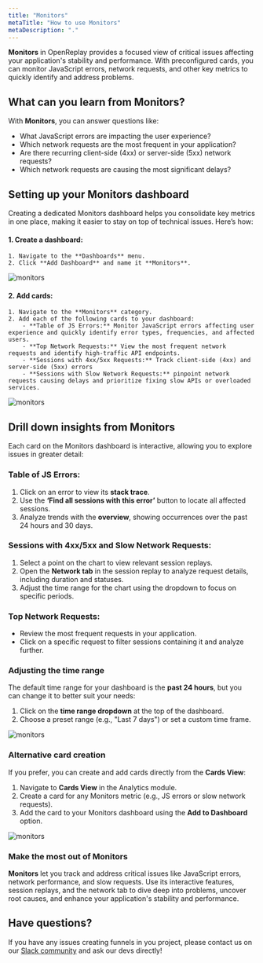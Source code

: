 ```yaml
---
title: "Monitors"
metaTitle: "How to use Monitors"
metaDescription: "."
---
```


**Monitors** in OpenReplay provides a focused view of critical issues affecting your application's stability and performance. With preconfigured cards, you can monitor JavaScript errors, network requests, and other key metrics to quickly identify and address problems.

## What can you learn from Monitors?

With **Monitors**, you can answer questions like:

- What JavaScript errors are impacting the user experience?
- Which network requests are the most frequent in your application?
- Are there recurring client-side (4xx) or server-side (5xx) network requests?
- Which network requests are causing the most significant delays?

## Setting up your Monitors dashboard

Creating a dedicated Monitors dashboard helps you consolidate key metrics in one place, making it easier to stay on top of technical issues. Here’s how:

#### 1. **Create a dashboard**:
    1. Navigate to the **Dashboards** menu.
    2. Click **Add Dashboard** and name it **Monitors**.

<div style={{ display: 'flex', justifyContent: 'center', alignItems: 'center' }}>
  <img src="/images/products/product-analytics/monitors/monitors.gif" alt="monitors" style={{ width: '700px', height: 'auto' }} />
</div>

#### 2. **Add cards**:
    1. Navigate to the **Monitors** category.
    2. Add each of the following cards to your dashboard:
        - **Table of JS Errors:** Monitor JavaScript errors affecting user experience and quickly identify error types, frequencies, and affected users.
        - **Top Network Requests:** View the most frequent network requests and identify high-traffic API endpoints.
        - **Sessions with 4xx/5xx Requests:** Track client-side (4xx) and server-side (5xx) errors
        - **Sessions with Slow Network Requests:** pinpoint network requests causing delays and prioritize fixing slow APIs or overloaded services.

<div style={{ display: 'flex', justifyContent: 'center', alignItems: 'center' }}>
  <img src="/images/products/product-analytics/monitors/monitors_cards.png" alt="monitors" style={{ width: '700px', height: 'auto' }} />
</div>

## Drill down insights from Monitors

Each card on the Monitors dashboard is interactive, allowing you to explore issues in greater detail:

### **Table of JS Errors**:

1. Click on an error to view its **stack trace**.
2. Use the **‘Find all sessions with this error’** button to locate all affected sessions.
3. Analyze trends with the **overview**, showing occurrences over the past 24 hours and 30 days.


### Sessions with 4xx/5xx and Slow Network Requests:

1. Select a point on the chart to view relevant session replays.
2. Open the **Network tab** in the session replay to analyze request details, including duration and statuses.
3. Adjust the time range for the chart using the dropdown to focus on specific periods.


### **Top Network Requests**:

- Review the most frequent requests in your application.
- Click on a specific request to filter sessions containing it and analyze further.

### **Adjusting the time range**

The default time range for your dashboard is the **past 24 hours**, but you can change it to better suit your needs:

1. Click on the **time range dropdown** at the top of the dashboard.
2. Choose a preset range (e.g., "Last 7 days") or set a custom time frame.

<div style={{ display: 'flex', justifyContent: 'center', alignItems: 'center' }}>
  <img src="/images/products/product-analytics/monitors/monitors_time.png" alt="monitors" style={{ width: '700px', height: 'auto' }} />
</div>

### **Alternative card creation**

If you prefer, you can create and add cards directly from the **Cards View**:

1. Navigate to **Cards View** in the Analytics module.
2. Create a card for any Monitors metric (e.g., JS errors or slow network requests).
3. Add the card to your Monitors dashboard using the **Add to Dashboard** option.

<div style={{ display: 'flex', justifyContent: 'center', alignItems: 'center' }}>
  <img src="/images/products/product-analytics/monitors/monitors_card_to_dashboard.gif" alt="monitors" style={{ width: '700px', height: 'auto' }} />
</div>

### **Make the most out of** Monitors

**Monitors** let you track and address critical issues like JavaScript errors, network performance, and slow requests. Use its interactive features, session replays, and the network tab to dive deep into problems, uncover root causes, and enhance your application's stability and performance.

## Have questions?

If you have any issues creating funnels in you project, please contact us on our [Slack community](https://slack.openreplay.com/) and ask our devs directly!